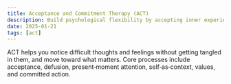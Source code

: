 ```yaml
---
title: Acceptance and Commitment Therapy (ACT)
description: Build psychological flexibility by accepting inner experience and taking values‑guided action.
date: 2025-01-21
tags: [act]
---
```


ACT helps you notice difficult thoughts and feelings without getting tangled in them, and move toward what matters. Core processes include acceptance, defusion, present‑moment attention, self‑as‑context, values, and committed action.


